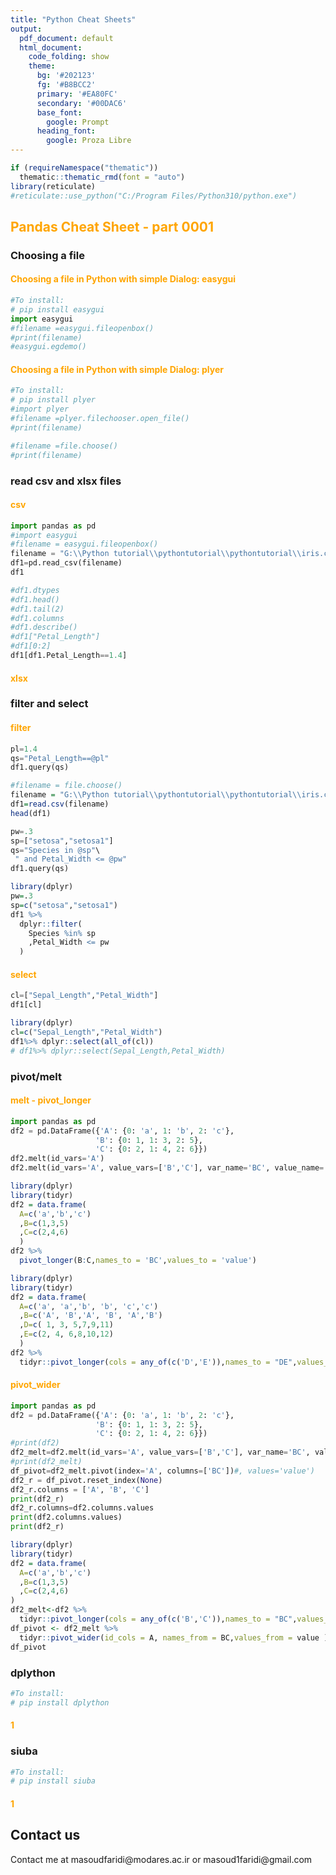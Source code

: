 ```yaml
---
title: "Python Cheat Sheets"
output:
  pdf_document: default
  html_document:
    code_folding: show
    theme:
      bg: '#202123'
      fg: '#B8BCC2'
      primary: '#EA80FC'
      secondary: '#00DAC6'
      base_font:
        google: Prompt
      heading_font:
        google: Proza Libre
---
```


```r
if (requireNamespace("thematic")) 
  thematic::thematic_rmd(font = "auto")
library(reticulate)
#reticulate::use_python("C:/Program Files/Python310/python.exe")
```

## <span style="color:orange"> Pandas Cheat Sheet - part 0001    </span> {.tabset .tabset-pills}


### Choosing a file

#### <span style="color:orange"> Choosing a file in Python with simple Dialog: easygui  </span>
```python
#To install:
# pip install easygui
import easygui
#filename =easygui.fileopenbox()
#print(filename)
#easygui.egdemo()

```
#### <span style="color:orange"> Choosing a file in Python with simple Dialog: plyer  </span>
```python
#To install:
# pip install plyer
#import plyer 
#filename =plyer.filechooser.open_file()
#print(filename)
```


```r
#filename =file.choose()
#print(filename)
```

### read csv and xlsx files

#### <span style="color:orange">  csv </span>

```python
import pandas as pd
#import easygui
#filename = easygui.fileopenbox()
filename = "G:\\Python tutorial\\pythontutorial\\pythontutorial\\iris.csv"
df1=pd.read_csv(filename)
df1
```


```python
#df1.dtypes
#df1.head()
#df1.tail(2)
#df1.columns
#df1.describe()
#df1["Petal_Length"]
#df1[0:2]
df1[df1.Petal_Length==1.4]
```

#### <span style="color:orange">  xlsx </span>





###  filter and select


#### <span style="color:orange">  filter </span>


```python
pl=1.4
qs="Petal_Length==@pl"
df1.query(qs)
```
```r
#filename = file.choose()
filename = "G:\\Python tutorial\\pythontutorial\\pythontutorial\\iris.csv"
df1=read.csv(filename)
head(df1)
```

```python
pw=.3
sp=["setosa","setosa1"]
qs="Species in @sp"\
 " and Petal_Width <= @pw"
df1.query(qs)
```

```r
library(dplyr)
pw=.3
sp=c("setosa","setosa1")
df1 %>%
  dplyr::filter(
    Species %in% sp
    ,Petal_Width <= pw           
  )
```

#### <span style="color:orange">  select </span>

```python
cl=["Sepal_Length","Petal_Width"]
df1[cl]
```
```r
library(dplyr)
cl=c("Sepal_Length","Petal_Width")
df1%>% dplyr::select(all_of(cl))
# df1%>% dplyr::select(Sepal_Length,Petal_Width)
```

### pivot/melt


#### <span style="color:orange">  melt - pivot_longer </span>



```python
import pandas as pd
df2 = pd.DataFrame({'A': {0: 'a', 1: 'b', 2: 'c'},
                   'B': {0: 1, 1: 3, 2: 5},
                   'C': {0: 2, 1: 4, 2: 6}})
df2.melt(id_vars='A')
df2.melt(id_vars='A', value_vars=['B','C'], var_name='BC', value_name='value')
```
```r
library(dplyr)
library(tidyr)
df2 = data.frame(
  A=c('a','b','c')
  ,B=c(1,3,5)
  ,C=c(2,4,6)
  )
df2 %>% 
  pivot_longer(B:C,names_to = 'BC',values_to = 'value')
```
```r
library(dplyr)
library(tidyr)
df2 = data.frame(
  A=c('a', 'a','b', 'b', 'c','c')
  ,B=c('A', 'B','A', 'B', 'A','B')
  ,D=c( 1, 3, 5,7,9,11)
  ,E=c(2, 4, 6,8,10,12)
  )
df2 %>%
  tidyr::pivot_longer(cols = any_of(c('D','E')),names_to = "DE",values_to  = "value")
```
#### <span style="color:orange"> pivot_wider </span>

```python
import pandas as pd
df2 = pd.DataFrame({'A': {0: 'a', 1: 'b', 2: 'c'},
                   'B': {0: 1, 1: 3, 2: 5},
                   'C': {0: 2, 1: 4, 2: 6}})
#print(df2)
df2_melt=df2.melt(id_vars='A', value_vars=['B','C'], var_name='BC', value_name='value')
#print(df2_melt)
df_pivot=df2_melt.pivot(index='A', columns=['BC'])#, values='value')
df2_r = df_pivot.reset_index(None)
df2_r.columns = ['A', 'B', 'C']
print(df2_r)
df2_r.columns=df2.columns.values
print(df2.columns.values)
print(df2_r)
```
```r
library(dplyr)
library(tidyr)
df2 = data.frame(
  A=c('a','b','c')
  ,B=c(1,3,5)
  ,C=c(2,4,6)
)
df2_melt<-df2 %>%
  tidyr::pivot_longer(cols = any_of(c('B','C')),names_to = "BC",values_to  = "value")
df_pivot <- df2_melt %>%
  tidyr::pivot_wider(id_cols = A, names_from = BC,values_from = value )
df_pivot
```



### dplython

```python
#To install:
# pip install dplython
```

#### <span style="color:orange">  1 </span>

### siuba

```python
#To install:
# pip install siuba
```

#### <span style="color:orange">  1 </span>








## Contact us

Contact me at masoudfaridi@modares.ac.ir or masoud1faridi@gmail.com

